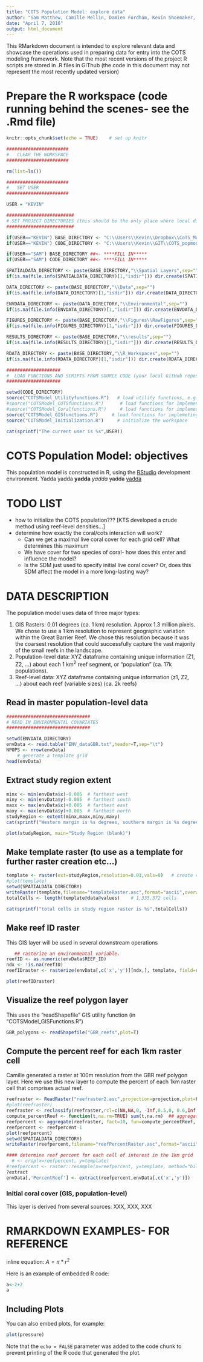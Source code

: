 ```yaml
---
title: "COTS Population Model: explore data"
author: "Sam Matthew, Camille Mellin, Damien Fordham, Kevin Shoemaker, ..."
date: "April 7, 2016"
output: html_document
---
```


This RMarkdown document is intended to explore relevant data and showcase the operations used in preparing data for entry into the COTS modeling framework. Note that the most recent versions of the project R scripts are stored in .R files in GIThub (the code in this document may not represent the most recently updated version)

# Prepare the R workspace (code running behind the scenes- see the .Rmd file) 

```r
knitr::opts_chunk$set(echo = TRUE)    # set up knitr

#######################
#   CLEAR THE WORKSPACE 
#######################

rm(list=ls())

#######################
#   SET USER 
#######################

USER = "KEVIN"

#########################
# SET PROJECT DIRECTORIES (this should be the only place where local directories should be referenced)
#########################

if(USER=="KEVIN") BASE_DIRECTORY <- "C:\\Users\\Kevin\\Dropbox\\CoTS_Model"             # NOTE: this should link to the Dropbox folder with shared project resources	                                                                        
if(USER=="KEVIN") CODE_DIRECTORY <- "C:\\Users\\Kevin\\GIT\\COTS_popmodel"              # NOTE: code directory should be your local copy of the GitHub repository

if(USER=="SAM") BASE_DIRECTORY ##<- ****FILL IN*****
if(USER=="SAM") CODE_DIRECTORY ##<- ****FILL IN*****

SPATIALDATA_DIRECTORY <- paste(BASE_DIRECTORY,"\\Spatial Layers",sep="")                          # directory for storing relevant spatial data (ASC, SHP files)
if(is.na(file.info(SPATIALDATA_DIRECTORY)[1,"isdir"])) dir.create(SPATIALDATA_DIRECTORY)

DATA_DIRECTORY <- paste(BASE_DIRECTORY,"\\Data",sep="")                                 # directory for storing data (CSV files)
if(is.na(file.info(DATA_DIRECTORY)[1,"isdir"])) dir.create(DATA_DIRECTORY)

ENVDATA_DIRECTORY <- paste(DATA_DIRECTORY,"\\Environmental",sep="")                                 # directory for storing data (CSV files)
if(is.na(file.info(ENVDATA_DIRECTORY)[1,"isdir"])) dir.create(ENVDATA_DIRECTORY)

FIGURES_DIRECTORY <- paste(BASE_DIRECTORY,"\\Figures\\RawFigures",sep="")               # directory for storing raw figures generated from R
if(is.na(file.info(FIGURES_DIRECTORY)[1,"isdir"])) dir.create(FIGURES_DIRECTORY)

RESULTS_DIRECTORY <- paste(BASE_DIRECTORY,"\\results",sep="")                           # directory for storing relevant results
if(is.na(file.info(RESULTS_DIRECTORY)[1,"isdir"])) dir.create(RESULTS_DIRECTORY)

RDATA_DIRECTORY <- paste(BASE_DIRECTORY,"\\R_Workspaces",sep="")                        # directory for storing .RData files (R workspaces and data objects)
if(is.na(file.info(RDATA_DIRECTORY)[1,"isdir"])) dir.create(RDATA_DIRECTORY)

####################
#  LOAD FUNCTIONS AND SCRIPTS FROM SOURCE CODE (your local GitHub repository)
#################### 

setwd(CODE_DIRECTORY)
source("COTSModel_Utilityfunctions.R")   # load utility functions, e.g., for loading packages etc. 
#source("COTSModel_COTSfunctions.R")      # load functions for implementing COTS demography and dispersal
#source("COTSModel_Coralfunctions.R")     # load functions for implemeting coral growth/recovery and dispersal
source("COTSModel_GISfunctions.R")     # load functions for implemeting coral growth/recovery and dispersal
source("COTSModel_Initialization.R")     # initialize the workspace

```

```r
cat(sprintf("The current user is %s",USER))
```


# COTS Population Model: objectives

This population model is constructed in R, using the [RStudio](www.rstudio.com) development environment. 
Yadda yadda **yadda** *yadda* ~~yadda~~ [yadda](www.rstudio.com)


#  TODO LIST

* how to initialize the COTS population??? [KTS developed a crude method using reef-level densities...]
* determine how exactly the coral/cots interaction will work? 
    + Can we get a maximal live coral cover for each grid cell? What determines this maximum
    + We have cover for two species of coral- how does this enter and influence the model?
    + Is the SDM just used to specify initial live coral cover? Or, does this SDM affect the
  model in a more long-lasting way?


# DATA DESCRIPTION
The population model uses data of three major types: 

1. GIS Rasters: 0.01 degrees (ca. 1 km) resolution. Approx 1.3 million pixels. We chose to use a 1 km resolution to represent geographic variation within the Great Barrier Reef.
We chose this resolution because it was the coarsest resolution that could successfully capture
the vast majority of the small reefs in the landscape.  
2. Population-level data: XYZ dataframe containing unique information (Z1, Z2, ...) about
each 1 km^2^ reef segment, or "population" (ca. 17k populations).  
3. Reef-level data: XYZ dataframe containing unique information (z1, Z2, ...) about 
each reef (variable sizes) (ca. 2k reefs)

## Read in master population-level data

```r
###############################
# READ IN ENVIRONMENTAL COVARIATES
###############################

setwd(ENVDATA_DIRECTORY)
envData <- read.table("ENV_dataGBR.txt",header=T,sep="\t")
NPOPS <- nrow(envData)
    # generate a template grid
head(envData)

```

## Extract study region extent

```r
minx <- min(envData$x)-0.005  # farthest west
miny <- min(envData$y)-0.005  # farthest south
maxx <- max(envData$x)+0.005  # farthest east
maxy <- max(envData$y)+0.005  # farthest north
studyRegion <- extent(minx,maxx,miny,maxy)
cat(sprintf("Western margin is %s degrees, southern margin is %s degrees, eastern margin is %s degrees, and northern margin is %s degrees",minx,miny,maxx,maxy))

plot(studyRegion, main="Study Region (blank)")  

```

## Make template raster (to use as a template for further raster creation etc...)

```r
template <- raster(ext=studyRegion,resolution=0.01,vals=0)   # create empty raster
#plot(template)
setwd(SPATIALDATA_DIRECTORY)
writeRaster(template,filename="templateRaster.asc",format="ascii",overwrite=T)   # write to file
totalCells <- length(template@data@values)    # 1,335,372 cells

cat(sprintf("total cells in study region raster is %s",totalCells))
```

## Make reef ID raster
This GIS layer will be used in several downstream operations 

```r
   ## rasterize an environmental variable.
reefID <- as.numeric(envData$REEF_ID)
ndx <- !is.na(reefID)
reefIDraster <- rasterize(envData[,c('x','y')][ndx,], template, field=reefID[ndx])   # memory limitations

plot(reefIDraster)
```


## Visualize the reef polygon layer
This uses the "readShapefile" GIS utility function (in "COTSModel_GISFunctions.R")

```r
GBR_polygons <- readShapefile("GBR_reefs",plot=T)
```

## Compute the percent reef for each 1km raster cell
Camille generated a raster at 100m resolution from the GBR reef polygon layer. Here we use this new layer to compute the percent of each 1km raster cell that comprises actual reef. 

```r
reefraster <- ReadRaster("reefraster2.asc",projection=projection,plot=F)
#plot(reefraster)
reefraster <- reclassify(reefraster,rcl=c(NA,NA,0, -Inf,0.5,0, 0.6,Inf,1))  # temporary layer: reclassify to binary
compute_percentReef <- function(t,na.rm=TRUE) sum(t,na.rm)  ## aggregation function
reefpercent <- aggregate(reefraster, fact=10, fun=compute_percentReef, expand=TRUE, na.rm=TRUE) 
reefpercent <- reefpercent-1
plot(reefpercent)
setwd(SPATIALDATA_DIRECTORY)
writeRaster(reefpercent,filename="reefPercentRaster.asc",format="ascii",overwrite=T)   # write to file

#### determine reef percent for each cell of interest in the 1km grid
  # <- crop(x=reefpercent, y=template)
#reefpercent <- raster::resample(x=reefpercent, y=template, method="bilinear")        # first resample to make sure the grids line up properly (NOTE: need to specify from resample package, not popbio package!)
?extract
envData[,'PercentReef'] <- extract(reefpercent,envData[,c('x','y')])   # add a new column to the envData (XYZ format)


```

### Initial coral cover (GIS, population-level)
This layer is derived from several sources: XXX, XXX, XXX 




# RMARKDOWN EXAMPLES- FOR REFERENCE
inline equation: $A = \pi*r^{2}$

Here is an example of embedded R code:

```r
a<-2+2
a

```

## Including Plots

You can also embed plots, for example:

```r
plot(pressure)
```

Note that the `echo = FALSE` parameter was added to the code chunk to prevent printing of the R code that generated the plot.
